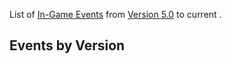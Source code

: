 {{HistoryTabs|In-Game Event|class=custom-tabs-default}}
List of [[In-Game Event]]s from [[Version 5.0]] to current<!--[[Version 5.X]]-->.

==Events by Version==
{{Events by Version Tables|5|category=In-Game Events}}